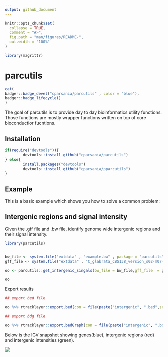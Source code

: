 ```yaml
---
output: github_document
---
```


<!-- README.md is generated from README.Rmd. Please edit that file -->

```r
knitr::opts_chunk$set(
  collapse = TRUE,
  comment = "#>",
  fig.path = "man/figures/README-",
  out.width = "100%"
)
```

```r
library(magrittr)
```

# parcutils

<!-- badges: start -->

```r
cat(
badger::badge_devel("cparsania/parcutils" , color = "blue"),
badger::badge_lifecycle()
)
```

<!-- badges: end -->

The goal of parcutils is to provide day to day bioinformatics utility functions. Those functions are mostly wrapper functions written on top of core bioconductior fucntions. 

## Installation


```r

if(require("devtools")){
        devtools::install_github("cparsania/parcutils")
} else{
        install.packages("devtools")
        devtools::install_github("cparsania/pparcutils")
}
```

## Example

This is a basic example which shows you how to solve a common problem:

## Intergenic regions and signal intensity

Given the .gff file and .bw file, identify genome wide intergenic regions and their signal intensity. 

```r
library(parcutils)


bw_file <- system.file("extdata" , "example.bw" , package = "parcutils")
gff_file <- system.file("extdata" , "C_glabrata_CBS138_version_s02-m07-r06_features.gff" ,package = "parcutils")

oo <- parcutils::get_intergenic_singals(bw_file = bw_file,gff_file  = gff_file)

oo 
```

Export results

```r
## export bed file 

oo %>% rtracklayer::export.bed(con = file(paste("intergenic", ".bed",sep = "")))

## export bdg file

oo %>% rtracklayer::export.bedGraph(con = file(paste("intergenic", ".bdg",sep = "")))

```

Below is the IGV snapshot showing genes(blue), intergenic regions (red) and intergenic intensities (green).

![](man/figures/intergenic_snapshot.png)







